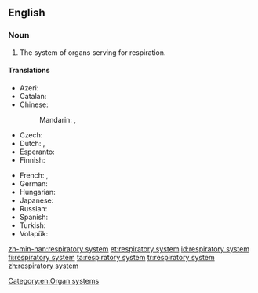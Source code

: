 ==English==
{{wikipedia}}

===Noun===
{{en-noun}}

# {{context|anatomy|lang=en}} The system of organs serving for respiration.

====Translations====
{{trans-top|system of organs}}
* Azeri: {{t|az|tənəffüs sistemi}}
* Catalan: {{t|ca|aparell respiratori|m}}
* Chinese:
*: Mandarin: {{t+|cmn|呼吸系統|sc=Hani}}, {{t|cmn|呼吸系统|tr=hūxī xìtǒng|sc=Hani}}
* Czech: {{t|cs|dýchací soustava|f}}
* Dutch: {{t+|nl|ademhalingssysteem|n}}, {{t|nl|luchtwegstelsel|n}}
* Esperanto: {{t|eo|spira sistemo}}
* Finnish: {{t|fi|hengityselimistö}}
{{trans-mid}}
* French: {{t+|fr|système respiratoire|m}}, {{t+|fr|appareil respiratoire|m}}
* German: {{t|de|Atmungssystem|n}}
* Hungarian: {{t|hu|légzőrendszer}}
* Japanese: {{t|ja|呼吸器系|tr=こきゅうきけい, kokyū kikei|sc=Jpan}}
* Russian: {{t|ru|дыхательная система|f|tr=dyxátel'naja sistéma|sc=Cyrl}}
* Spanish: {{t|es|sistema respiratorio|m}}
* Turkish: {{t|tr|solunum sistemi}}
* Volapük: {{t|vo|natemasitot}}
{{trans-bottom}}

[[Category:en:Organ systems]]

[[zh-min-nan:respiratory system]]
[[et:respiratory system]]
[[id:respiratory system]]
[[fi:respiratory system]]
[[ta:respiratory system]]
[[tr:respiratory system]]
[[zh:respiratory system]]